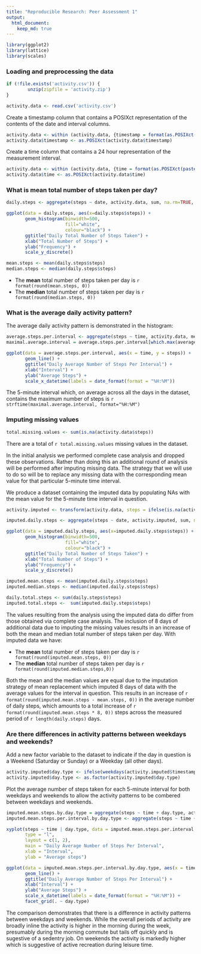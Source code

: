 ```yaml
---
title: "Reproducible Research: Peer Assessment 1"
output: 
  html_document:
    keep_md: true
---
```


```r
library(ggplot2)
library(lattice)
library(scales)
```

### Loading and preprocessing the data

<!-- 1. Load the data (i.e. read.csv()) -->

```r
if (!file.exists('activity.csv')) {
        unzip(zipfile = 'activity.zip')
}

activity.data <- read.csv('activity.csv')

```

<!-- 2. Process/transform the data (if necessary) into a format suitable for your analysis -->

Create a timestamp column that contains a POSIXct representation of the contents of the date and interval columns.

```r
activity.data <- within (activity.data, {timestamp = format(as.POSIXct(paste(date, gsub("([0-9]{1,2})([0-9]{2})", "\\1:\\2", formatC(interval, width=3, format="d", flag="0"))), "%Y-%m-%d %H:%M", tz = "UTC"))})
activity.data$timestamp <- as.POSIXct(activity.data$timestamp)
```

Create a time column that contains a 24 hour representation of the measurement interval.

```r
activity.data <- within (activity.data, {time = format(as.POSIXct(paste("2000-01-01", gsub("([0-9]{1,2})([0-9]{2})", "\\1:\\2", formatC(interval, width=3, format="d", flag="0"))), "%Y-%m-%d %H:%M", tz = "UTC"))})
activity.data$time <- as.POSIXct(activity.data$time)
```

### What is mean total number of steps taken per day?

<!-- 1. Make a histogram of the total number of steps taken each day -->

```r
daily.steps <- aggregate(steps ~ date, activity.data, sum, na.rm=TRUE, na.action=NULL)

ggplot(data = daily.steps, aes(x=daily.steps$steps)) +
       geom_histogram(binwidth=500,
                      fill="white",
                      colour="black") +
       ggtitle("Daily Total Number of Steps Taken") +
       xlab("Total Number of Steps") +
       ylab("Frequency") +
       scale_y_discrete()
```

<!-- 2. Calculate and report the mean and median total number of steps taken per day -->

```r
mean.steps <- mean(daily.steps$steps)
median.steps <- median(daily.steps$steps)
```

* The **mean** total number of steps taken per day is `r format(round(mean.steps, 0))`
* The **median** total number of steps taken per day is `r format(round(median.steps, 0))`

### What is the average daily activity pattern?

The average daily activity pattern is demonstrated in the histogram:

<!-- 1. Make a time series plot (i.e. type = "l") of the 5-minute interval (x-axis) and the average number of steps taken, averaged across all days (y-axis) -->

```r
average.steps.per.interval <- aggregate(steps ~ time, activity.data, mean)
maximal.average.interval = average.steps.per.interval[which.max(average.steps.per.interval$steps), 1]

ggplot(data = average.steps.per.interval, aes(x = time, y = steps)) +
       geom_line() +
       ggtitle("Daily Average Number of Steps Per Interval") +
       xlab("Interval") +
       ylab("Average Steps") +
       scale_x_datetime(labels = date_format(format = "%H:%M"))
```

<!-- 2. Which 5-minute interval, on average across all the days in the dataset, contains the maximum number of steps? -->

The 5-minute interval which, on average across all the days in the dataset, contains the maximum number of steps is `r strftime(maximal.average.interval, format="%H:%M")`

### Imputing missing values

<!-- 1. Calculate and report the total number of missing values in the dataset (i.e. the total number of rows with NAs) -->

```r
total.missing.values <- sum(is.na(activity.data$steps))
```

<!-- 2. Devise a strategy for filling in all of the missing values in the dataset. The strategy does not need to be sophisticated. For example, you could use the mean/median for that day, or the mean for that 5-minute interval, etc. -->

There are a total of `r total.missing.values` missing values in the dataset.

In the initial analysis we performed complete case analysis and dropped these observations.  Rather than doing this an additional round of analysis will be performed after imputing missing data.  The strategy that we will use to do so will be to  replace any missing data with the corresponding mean value for that particular 5-minute time interval.

<!-- 3. Create a new dataset that is equal to the original dataset but with the missing data filled in. -->

We produce a dataset containing the imputed data by populating NAs with the mean value for the 5-minute time interval in question.

```r
activity.imputed <- transform(activity.data, steps = ifelse(is.na(activity.data$steps), average.steps.per.interval$steps[match(activity.data$interval, average.steps.per.interval$interval)], activity.data$steps))
```

<!-- 4. Make a histogram of the total number of steps taken each day and Calculate and report the mean and median total number of steps taken per day. Do these values differ from the estimates from the first part of the assignment? What is the impact of imputing missing data on the estimates of the total daily number of steps? -->

```r
imputed.daily.steps <- aggregate(steps ~ date, activity.imputed, sum, na.rm=TRUE, na.action=NULL)

ggplot(data = imputed.daily.steps, aes(x=imputed.daily.steps$steps)) +
       geom_histogram(binwidth=500,
                      fill="white",
                      colour="black") +
       ggtitle("Daily Total Number of Steps Taken") +
       xlab("Total Number of Steps") +
       ylab("Frequency") +
       scale_y_discrete() 
```

```r
imputed.mean.steps <- mean(imputed.daily.steps$steps)
imputed.median.steps <- median(imputed.daily.steps$steps)

daily.total.steps <- sum(daily.steps$steps)
imputed.total.steps <-  sum(imputed.daily.steps$steps)
```

The values resulting from the analysis using the imputed data do differ from those obtained via complete case analysis.  The inclusion of 8 days of additional data due to imputing the missing values results in an increase of both the mean and median total number of steps taken per day.  With imputed data we have:

* The **mean** total number of steps taken per day is `r format(round(imputed.mean.steps, 0))`
* The **median** total number of steps taken per day is `r format(round(imputed.median.steps,0))`

Both the mean and the median values are equal due to the imputation strategy of mean replacement which imputed 8 days of data with the average values for the interval in question.  This results in an increase of `r format(round(imputed.mean.steps - mean.steps, 0))` in the average number of daily steps, which amounts to a total increase of `r format(round(imputed.mean.steps * 8, 0))` steps across the measured period of `r length(daily.steps)` days.

### Are there differences in activity patterns between weekdays and weekends?

<!-- 1. Create a new factor variable in the dataset with two levels -- "weekday" and "weekend" indicating whether a given date is a weekday or weekend day. -->

Add a new factor variable to the dataset to indicate if the day in question is a Weekend (Saturday or Sunday) or a Weekday (all other days).

```r
activity.imputed$day.type <- ifelse(weekdays(activity.imputed$timestamp) %in% c("Saturday", "Sunday"), "Weekend", "Weekday")
activity.imputed$day.type <- as.factor(activity.imputed$day.type)
```

<!-- 2. Make a panel plot containing a time series plot (i.e. type = "l") of the 5-minute interval (x-axis) and the average number of steps taken, averaged across all weekday days or weekend days (y-axis). -->

Plot the average number of steps taken for each 5-minute interval for both weekdays and weekends to allow the activity patterns to be combered between weekdays and weekends.

```r
imputed.mean.steps.by.day.type = aggregate(steps ~ time + day.type, activity.imputed, mean)
imputed.mean.steps.per.interval.by.day.type <- aggregate(steps ~ time + day.type, imputed.mean.steps.by.day.type, mean)

xyplot(steps ~ time | day.type, data = imputed.mean.steps.per.interval.by.day.type,
       type = "l", 
       layout = c(1, 2), 
       main = "Daily Average Number of Steps Per Interval",
       xlab = "Interval",
       ylab = "Average steps")

ggplot(data = imputed.mean.steps.per.interval.by.day.type, aes(x = time, y = steps)) +
       geom_line() +
       ggtitle("Daily Average Number of Steps Per Interval") +
       xlab("Interval") +
       ylab("Average Steps") +
       scale_x_datetime(labels = date_format(format = "%H:%M")) +
       facet_grid(. ~ day.type)
```

The comparison demonstrates that there is a difference in activity patterns between weekdays and weekends.  While the overall periods of activity are broadly inline the activity is higher in the morning during the week, presumably during the morning commute but tails off quickly and is sugestive of a sedentry job.  On weekends the activity is markedly higher which is suggestive of active recreation during leisure time.
